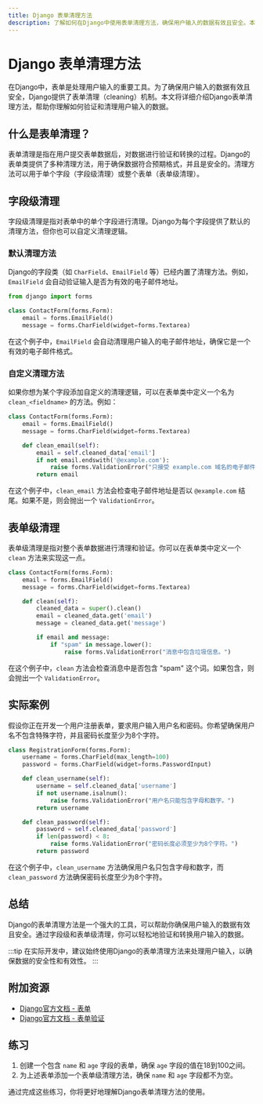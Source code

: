 ```yaml
---
title: Django 表单清理方法
description: 了解如何在Django中使用表单清理方法，确保用户输入的数据有效且安全。本文适合初学者，包含代码示例和实际案例。
---
```


# Django 表单清理方法

在Django中，表单是处理用户输入的重要工具。为了确保用户输入的数据有效且安全，Django提供了表单清理（cleaning）机制。本文将详细介绍Django表单清理方法，帮助你理解如何验证和清理用户输入的数据。

## 什么是表单清理？

表单清理是指在用户提交表单数据后，对数据进行验证和转换的过程。Django的表单类提供了多种清理方法，用于确保数据符合预期格式，并且是安全的。清理方法可以用于单个字段（字段级清理）或整个表单（表单级清理）。

## 字段级清理

字段级清理是指对表单中的单个字段进行清理。Django为每个字段提供了默认的清理方法，但你也可以自定义清理逻辑。

### 默认清理方法

Django的字段类（如 `CharField`、`EmailField` 等）已经内置了清理方法。例如，`EmailField` 会自动验证输入是否为有效的电子邮件地址。

```python
from django import forms

class ContactForm(forms.Form):
    email = forms.EmailField()
    message = forms.CharField(widget=forms.Textarea)
```

在这个例子中，`EmailField` 会自动清理用户输入的电子邮件地址，确保它是一个有效的电子邮件格式。

### 自定义清理方法

如果你想为某个字段添加自定义的清理逻辑，可以在表单类中定义一个名为 `clean_<fieldname>` 的方法。例如：

```python
class ContactForm(forms.Form):
    email = forms.EmailField()
    message = forms.CharField(widget=forms.Textarea)

    def clean_email(self):
        email = self.cleaned_data['email']
        if not email.endswith('@example.com'):
            raise forms.ValidationError("只接受 example.com 域名的电子邮件地址。")
        return email
```

在这个例子中，`clean_email` 方法会检查电子邮件地址是否以 `@example.com` 结尾。如果不是，则会抛出一个 `ValidationError`。

## 表单级清理

表单级清理是指对整个表单数据进行清理和验证。你可以在表单类中定义一个 `clean` 方法来实现这一点。

```python
class ContactForm(forms.Form):
    email = forms.EmailField()
    message = forms.CharField(widget=forms.Textarea)

    def clean(self):
        cleaned_data = super().clean()
        email = cleaned_data.get('email')
        message = cleaned_data.get('message')

        if email and message:
            if "spam" in message.lower():
                raise forms.ValidationError("消息中包含垃圾信息。")
```

在这个例子中，`clean` 方法会检查消息中是否包含 "spam" 这个词。如果包含，则会抛出一个 `ValidationError`。

## 实际案例

假设你正在开发一个用户注册表单，要求用户输入用户名和密码。你希望确保用户名不包含特殊字符，并且密码长度至少为8个字符。

```python
class RegistrationForm(forms.Form):
    username = forms.CharField(max_length=100)
    password = forms.CharField(widget=forms.PasswordInput)

    def clean_username(self):
        username = self.cleaned_data['username']
        if not username.isalnum():
            raise forms.ValidationError("用户名只能包含字母和数字。")
        return username

    def clean_password(self):
        password = self.cleaned_data['password']
        if len(password) < 8:
            raise forms.ValidationError("密码长度必须至少为8个字符。")
        return password
```

在这个例子中，`clean_username` 方法确保用户名只包含字母和数字，而 `clean_password` 方法确保密码长度至少为8个字符。

## 总结

Django的表单清理方法是一个强大的工具，可以帮助你确保用户输入的数据有效且安全。通过字段级和表单级清理，你可以轻松地验证和转换用户输入的数据。

:::tip
在实际开发中，建议始终使用Django的表单清理方法来处理用户输入，以确保数据的安全性和有效性。
:::

## 附加资源

- [Django官方文档 - 表单](https://docs.djangoproject.com/en/stable/topics/forms/)
- [Django官方文档 - 表单验证](https://docs.djangoproject.com/en/stable/ref/forms/validation/)

## 练习

1. 创建一个包含 `name` 和 `age` 字段的表单，确保 `age` 字段的值在18到100之间。
2. 为上述表单添加一个表单级清理方法，确保 `name` 和 `age` 字段都不为空。

通过完成这些练习，你将更好地理解Django表单清理方法的使用。